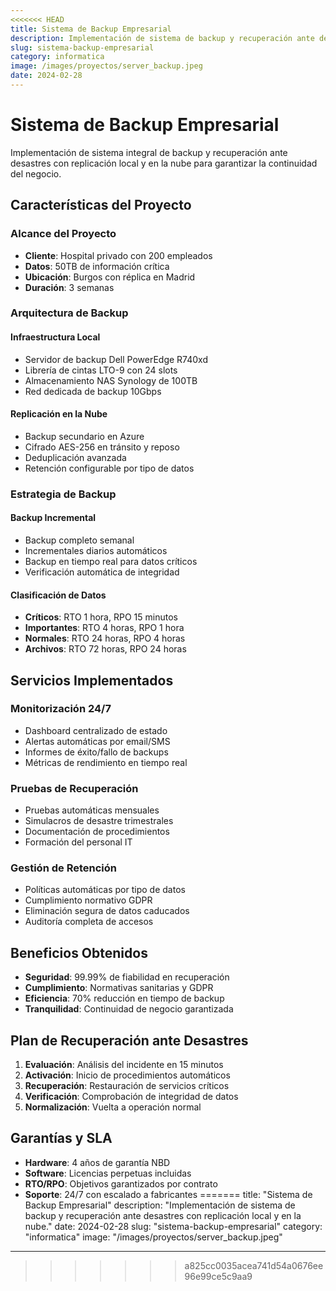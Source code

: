 ```yaml
---
<<<<<<< HEAD
title: Sistema de Backup Empresarial
description: Implementación de sistema de backup y recuperación ante desastres con replicación local y en la nube.
slug: sistema-backup-empresarial
category: informatica
image: /images/proyectos/server_backup.jpeg
date: 2024-02-28
---
```


# Sistema de Backup Empresarial

Implementación de sistema integral de backup y recuperación ante desastres con replicación local y en la nube para garantizar la continuidad del negocio.

## Características del Proyecto

### Alcance del Proyecto
- **Cliente**: Hospital privado con 200 empleados
- **Datos**: 50TB de información crítica
- **Ubicación**: Burgos con réplica en Madrid
- **Duración**: 3 semanas

### Arquitectura de Backup

#### Infraestructura Local
- Servidor de backup Dell PowerEdge R740xd
- Librería de cintas LTO-9 con 24 slots
- Almacenamiento NAS Synology de 100TB
- Red dedicada de backup 10Gbps

#### Replicación en la Nube
- Backup secundario en Azure
- Cifrado AES-256 en tránsito y reposo
- Deduplicación avanzada
- Retención configurable por tipo de datos

### Estrategia de Backup

#### Backup Incremental
- Backup completo semanal
- Incrementales diarios automáticos
- Backup en tiempo real para datos críticos
- Verificación automática de integridad

#### Clasificación de Datos
- **Críticos**: RTO 1 hora, RPO 15 minutos
- **Importantes**: RTO 4 horas, RPO 1 hora
- **Normales**: RTO 24 horas, RPO 4 horas
- **Archivos**: RTO 72 horas, RPO 24 horas

## Servicios Implementados

### Monitorización 24/7
- Dashboard centralizado de estado
- Alertas automáticas por email/SMS
- Informes de éxito/fallo de backups
- Métricas de rendimiento en tiempo real

### Pruebas de Recuperación
- Pruebas automáticas mensuales
- Simulacros de desastre trimestrales
- Documentación de procedimientos
- Formación del personal IT

### Gestión de Retención
- Políticas automáticas por tipo de datos
- Cumplimiento normativo GDPR
- Eliminación segura de datos caducados
- Auditoría completa de accesos

## Beneficios Obtenidos

- **Seguridad**: 99.99% de fiabilidad en recuperación
- **Cumplimiento**: Normativas sanitarias y GDPR
- **Eficiencia**: 70% reducción en tiempo de backup
- **Tranquilidad**: Continuidad de negocio garantizada

## Plan de Recuperación ante Desastres

1. **Evaluación**: Análisis del incidente en 15 minutos
2. **Activación**: Inicio de procedimientos automáticos
3. **Recuperación**: Restauración de servicios críticos
4. **Verificación**: Comprobación de integridad de datos
5. **Normalización**: Vuelta a operación normal

## Garantías y SLA

- **Hardware**: 4 años de garantía NBD
- **Software**: Licencias perpetuas incluidas
- **RTO/RPO**: Objetivos garantizados por contrato
- **Soporte**: 24/7 con escalado a fabricantes
=======
title: "Sistema de Backup Empresarial"
description: "Implementación de sistema de backup y recuperación ante desastres con replicación local y en la nube."
date: 2024-02-28
slug: "sistema-backup-empresarial"
category: "informatica"
image: "/images/proyectos/server_backup.jpeg"
---
>>>>>>> a825cc0035acea741d54a0676ee96e99ce5c9aa9
